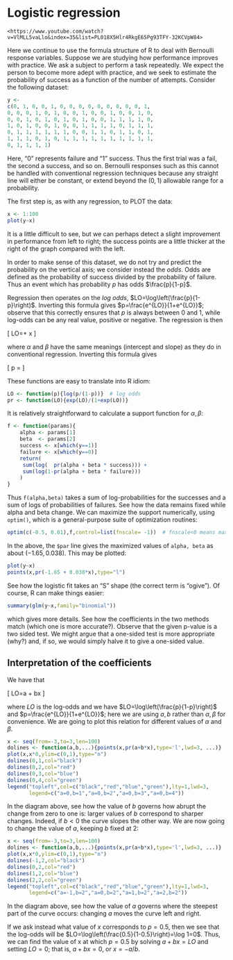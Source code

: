 # Logistic regression {#logistic}


```block2
<https://www.youtube.com/watch?v=VlMLL5vaLlo&index=35&list=PL018X5Hlr4RkgE65Pg93TFY-32KCVpW84>
```

Here we continue to use the formula structure of R to deal with
Bernoulli response variables.  Suppose we are studying how performance
improves with practice.  We ask a subject to perform a task
repeatedly.  We expect the person to become more adept with practice,
and we seek to estimate the probability of success as a function of
the number of attempts.  Consider the following dataset:

```r
y <- 
c(0, 1, 0, 0, 1, 0, 0, 0, 0, 0, 0, 0, 0, 0, 1, 
0, 0, 0, 1, 0, 1, 0, 0, 1, 0, 0, 1, 0, 0, 1, 0, 
0, 0, 1, 0, 1, 0, 1, 0, 1, 0, 0, 1, 1, 1, 1, 0, 
1, 0, 1, 0, 0, 1, 0, 0, 1, 1, 1, 1, 0, 1, 1, 1, 
0, 1, 1, 1, 1, 1, 1, 0, 0, 1, 1, 0, 1, 1, 0, 1, 
1, 1, 1, 0, 1, 0, 1, 1, 1, 1, 1, 1, 1, 1, 1, 1, 
0, 1, 1, 1, 1)
```

Here, "0" represents failure and "1" success. Thus the first trial was
a fail, the second a success, and so on.  Bernoulli responses such as
this cannot be handled with conventional regression techniques because
any straight line will either be constant, or extend beyond the
$(0,1)$ allowable range for a probability.

The first step is, as with any regression, to PLOT the data:

```r
x <- 1:100
plot(y~x)
```

It is a little difficult to see, but we can perhaps detect a slight
improvement in performance from left to right; the success points are
a little thicker at the right of the graph compared with the left.

In order to make sense of this dataset, we do not try and predict the
probability on the vertical axis; we consider instead the *odds*.
Odds are defined as the probability of success divided by the
probability of failure.  Thus an event which has probability $p$ has
odds $\frac{p}{1-p}$.

Regression then operates on the *log odds*,
$LO=\log\left(\frac{p}{1-p}\right)$.  Inverting this formula gives
$p=\frac{e^{LO}}{1+e^{LO}}$; observe that this correctly ensures that
$p$ is always between 0 and 1, while log-odds can be any real value,
positive or negative.  The regression is then

\[
LO=\alpha + \beta x
\]

where $\alpha$ and $\beta$ have the same meanings (intercept and
slope) as they do in conventional regression.  Inverting this formula
gives

\[
p = \frac{e^{\alpha + \beta x}}{1+e^{\alpha + \beta x}}
\]

These functions are easy to translate into R idiom:

```r
LO <- function(p){log(p/(1-p))}  # log odds
pr <- function(LO){exp(LO)/(1+exp(LO))}
```

It is relatively straightforward to calculate a support function
for $\alpha,\beta$:

```r
f <- function(params){
    alpha <- params[1]
    beta  <- params[2]
    success <- x[which(y==1)]
    failure <- x[which(y==0)]
    return(
     sum(log(  pr(alpha + beta * success))) +   
     sum(log(1-pr(alpha + beta * failure)))
    )
}
```

Thus ```f(alpha,beta)``` takes a sum of log-probabilities for the
successes and a sum of logs of probabilities of failures.  See how the
data remains fixed while alpha and beta change.  We can maximize the
support numerically, using ```optim()```, which is a general-purpose
suite of optimization routines:

```r
optim(c(-0.5, 0.01),f,control=list(fnscale= -1))  # fnscale<0 means maximize
```

In the above, the ```$par``` line gives the maximized values of
```alpha, beta``` as about $(-1.65, 0.038)$.  This may be plotted:

```r
plot(y~x)
points(x,pr(-1.65 + 0.038*x),type="l")
```

See how the logistic fit takes an "S" shape (the correct term is
"ogive").  Of course, R can make things easier:

```r
summary(glm(y~x,family="binomial"))
```

which gives more details.  See how the coefficients in the two methods
match (which one is more accurate?).  Observe that the given p-value
is a two sided test.  We might argue that a one-sided test is more
appropriate (why?) and, if so, we would simply halve it to give a
one-sided value.

## Interpretation of the coefficients

We have that

\[
LO=a + bx
\]

where $LO$ is the log-odds and we have
$LO=\log\left(\frac{p}{1-p}\right)$ and $p=\frac{e^{LO}}{1+e^{LO}}$;
here we are using $a,b$ rather than $\alpha,\beta$ for convenience.
We are going to plot this relation for different values of $\alpha$
and $\beta$.

```r
x <- seq(from=-3,to=3,len=100)
dolines <- function(a,b,...){points(x,pr(a+b*x),type='l',lwd=3, ...)}
plot(x,x*0,ylim=c(0,1),type="n")
dolines(0,1,col="black")
dolines(0,2,col="red")
dolines(0,3,col="blue")
dolines(0,4,col="green")
legend("topleft",col=c("black","red","blue","green"),lty=1,lwd=3,
       legend=c("a=0,b=1","a=0,b=2","a=0,b=3","a=0,b=4"))
```

In the diagram above, see how the value of $b$ governs how abrupt the
change from zero to one is: larger values of $b$ correspond to sharper
changes.  Indeed, if $b<0$ the curve slopes the other way.  We are now
going to change the value of $a$, keeping $b$ fixed at 2:

```r
x <- seq(from=-3,to=3,len=100)
dolines <- function(a,b,...){points(x,pr(a+b*x),type='l',lwd=3, ...)}
plot(x,x*0,ylim=c(0,1),type="n")
dolines(-1,2,col="black")
dolines(0,2,col="red")
dolines(1,2,col="blue")
dolines(2,2,col="green")
legend("topleft",col=c("black","red","blue","green"),lty=1,lwd=3,
       legend=c("a=-1,b=2","a=0,b=2","a=1,b=2","a=2,b=2"))
```

In the diagram above, see how the value of $a$ governs where the
steepest part of the curve occurs: changing $a$ moves the curve left
and right.

If we ask instead what value of $x$ corresponds to $p=0.5$, then we
see that the log-odds will be
$LO=\log\left(\frac{0.5}{1-0.5}\right)=\log 1=0$.  Thus, we can find
the value of x at which $p=0.5$ by solving $a+bx=LO$ and setting
$LO=0$; that is, $a+bx=0$, or $x=-a/b$.
